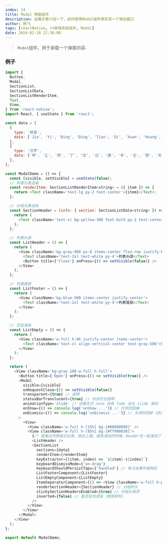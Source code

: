```yaml
---
index: 14
title: Modal 弹窗组件
description: 这篇文章介绍一下，如何使用Modal组件来实现一个弹出窗口
author: 杨飞
tags: [reactNative, rn常用系统组件, Modal]
date: 2024-02-28 22:36:00
---
```


> `Modal`组件，用于承载一个弹窗内容.

### 例子

```javascript
import {
  Button,
  Modal,
  SectionList,
  SectionListData,
  SectionListRenderItem,
  Text,
  View,
} from 'react-native';
import React, { useState } from 'react';

const data = [
  {
    type: '拼音',
    data: ['Jia', 'Yi', 'Bing', 'Ding', 'Tian', 'Di', 'Xuan', 'Huang', 'Yu', 'Zhou', 'Hong', 'Huang', '...'],
  },
  {
    type: '汉字',
    data: ['甲', '乙', '丙', '丁', '戊', '己', '庚', '辛', '壬', '癸', '天', '地', '玄', '黄', '...'],
  },
];

const ModalDemo = () => {
  const [visible, setVisible] = useState(false);
  // 列表元素渲染
  const renderItem: SectionListRenderItem<string> = ({ item }) => {
    return <Text className='text-lg py-2 text-center'>{item}</Text>;
  };

  // 分组元素渲染
  const SectionHeader = (info: { section: SectionListData<string> }) => {
    return (
      <Text className='text-xl bg-yellow-300 font-bold py-2 text-center'>{info.section.type}</Text>
    );
  };

  // 列表头部
  const ListHeader = () => {
    return (
      <View className='bg-gray-900 px-8 items-center flex-row justify-between'>
        <Text className='text-2xl text-white py-4'>列表头部</Text>
        <Button title={'Close'} onPress={() => setVisible(false)} />
      </View>
    );
  };

  // 列表尾部
  const ListFooter = () => {
    return (
      <View className='bg-blue-500 items-center justify-center'>
        <Text className='text-2xl text-white py-4'>列表尾部</Text>
      </View>
    );
  };

  // 空态渲染
  const ListEmpty = () => {
    return (
      <View className='w-full h-96 justify-center items-center'>
        <Text className='text-xl align-vertical-center text-gray-500'>暂时没有数据</Text>
      </View>
    );
  };

  return (
    <View className='bg-gray-100 w-full h-full'>
      <Button title={'Open'} onPress={() => setVisible(true)} />
      <Modal
        visible={visible}
        onRequestClose={() => setVisible(false)}
        transparent={true} // 透明
        statusBarTranslucent={true} // 状态栏也透明
        animationType='slide' // 动画方式 none 没有 fade 淡化 slide 滑动
        onShow={() => console.log('onShow ...')} // 打开的回掉
        onDismiss={() => console.log('onDismiss ...')} // 关闭的回掉（目前有bug, 可以在关闭方法中实现）
      >
        <View>
          <View className='w-full h-[15%] bg-[#00000090]' />
          <View className='w-full h-[85%] bg-[#ff990030]'>
            {/* 直接从列表独立出来，放在上面，避免滚动的时候，Header也一起滚动了 */}
            <ListHeader />
            <SectionList
              sections={data}
              renderItem={renderItem}
              keyExtractor={(item, index) => `${item}-${index}`}
              keyboardDismissMode={'on-drag'}
              keyboardShouldPersistTaps={'handled'} // 有点击事件就响应
              ListFooterComponent={ListFooter}
              ListEmptyComponent={ListEmpty}
              ItemSeparatorComponent={() => <View className='w-full h-px bg-gray-400' />} // 分割线渲染组件
              renderSectionHeader={SectionHeader} // 分组的头
              stickySectionHeadersEnabled={true} // 分组头吸顶
              inverted={false} // 是否反向渲染（倒序排列）
            />
          </View>
        </View>
      </Modal>
    </View>
  );
};

export default ModalDemo;
```

